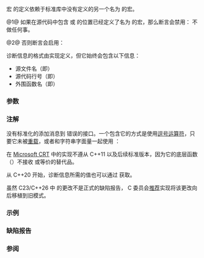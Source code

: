 {{title|assert}}
{{cpp/error/navbar}}
{{dcl begin}}
{{dcl header|cassert}}
{{dcl h|禁用的断言}}
{{dcl rev begin|num=1}}
{{dcl|until=c++26|
#define assert(condition) ((void)0)
}}
{{dcl|since=c++26|
#define assert(...)       ((void)0)
}}
{{dcl rev end}}
{{dcl h|启用的断言}}
{{dcl rev begin|num=2}}
{{dcl|until=c++26|
#define assert(condition) /* 未指定 */
}}
{{dcl|since=c++26|
#define assert(...)       /* 未指定 */
}}
{{dcl rev end}}
{{dcl end}}

宏 {{tt|assert}} 的定义依赖于标准库中没有定义的另一个名为 {{c|NDEBUG}} 的宏。

@1@ 如果在源代码中包含 {{header|cassert}} 或 {{ltt|cpp/header/cassert|&lt;assert.h&gt;}} 的位置已经定义了名为 {{c|NDEBUG}} 的宏，那么断言会禁用：{{tt|assert}} 不做任何事。

@2@ 否则断言会启用：
{{rev begin}}
{{rev|until=c++26|
{{tt|assert}} 会检查它的实参（必须具有标量类型）：
* 如果实参与零比较不相等，那么 {{tt|assert}} 后面不做任何事。
* 否则 {{tt|assert}} 会在标准错误流上创建诊断信息，并调用 {{lc|std::abort()}}。
}}
{{rev|since=c++26|
{{tt|assert}} 会往程序中加入一个诊断测试，并展开成一个类型 {{c/core|void}} 的表达式。对 {{c|__VA_ARGS__}} 进行求值，并将它[[cpp/language/implicit conversion#按语境转换|按语境转换到 {{c/core|bool}}]]：
* 如果求值产生 {{c|true}}，那么 {{tt|assert}} 后面不做任何事。
* 否则 {{tt|assert}} 会在标准错误流上创建诊断信息，并调用 {{lc|std::abort()}}。
}}
{{rev end}}

诊断信息的格式由实现定义，但它始终会包含以下信息：
{{rev begin}}
{{rev|until=c++26|
* {{c|expression}} 的文本
}}
{{rev|since=c++26|
* {{c|#__VA_ARGS__}}
}}
{{rev end}}
* 源文件名（即{{box|{{ltt|cpp/preprocessor/replace#预定义宏|__FILE__}}}}）
* 源代码行号（即{{box|{{ltt|cpp/preprocessor/replace#预定义宏|__LINE__}}}}）
* 外围函数名（即{{box|{{ltt|cpp/language/function#func|__func__}}}}）

{{rrev|since=c++11|
如果满足以下条件之一，那么表达式 {{c|assert(E)}} 保证是{{ls|cpp/language/constant expression#常量子表达式}}：
* 在最后定义或重定义 {{tt|assert}} 的位置已经定义了 {{c|NDEBUG}}。
* {{c|E}} [[cpp/language/implicit conversion#按语境转换|按语境转换到 {{c/core|bool}}]] 后，是求值为 {{c|true}} 的常量子表达式。
}}

===参数===
{{par begin}}
{{par|condition|标量类型的表达式}}
{{par end}}

===注解===
{{rrev|until=c++26|
因为 {{tt|assert}} 是[[cpp/preprocessor/replace|仿函数宏]]，在实参中未被括号保护的逗号都被转译成宏实参的分隔符。这种逗号常能在模板实参列表和列表初始化中找到：
{{source|1=
assert(std::is_same_v&lt;int, int&gt;);        // 错误：assert 不接收两个参数
assert((std::is_same_v&lt;int, int&gt;));      // OK：一个实参
static_assert(std::is_same_v&lt;int, int&gt;); // OK：不是宏
std::complex&lt;double&gt; c;
assert(c == std::complex&lt;double&gt;{0, 0});   // 错误
assert((c == std::complex&lt;double&gt;{0, 0})); // OK
}}
}}

没有标准化的添加消息到 {{tt|assert}} 错误的接口。一个包含它的方式是使用[[cpp/language/operator other#内建的逗号运算符|逗号运算符]]，只要它未被[[cpp/language/operators|重载]]，或者和字符串字面量一起使用 {{tt|&amp;&amp;}}：

{{source|1=
assert(("有五盏灯", 2 + 2 == 5));
assert(2 + 2 == 5 &amp;&amp; "有五盏灯");
}}

{{tt|assert}} 在 [https://learn.microsoft.com/en-us/cpp/c-runtime-library/reference/assert-macro-assert-wassert Microsoft CRT] 中的实现不遵从 C++11 以及后续标准版本，因为它的底层函数（{{tt|_wassert}}）不接收 {{c|__func__}} 或等价的替代品。

从 C++20 开始，诊断信息所需的值也可以通过 {{l2tf std|cpp/utility/source_location/current}} 获取。

虽然 C23/C++26 中 {{tt|assert}} 的更改不是正式的缺陷报告， C 委员会[https://www.open-std.org/jtc1/sc22/wg14/www/previous.html 推荐]实现将该更改向后移植到旧模式。

===示例===
{{example
|
|code=
#include &lt;iostream&gt;
// 去注释以禁用 assert()
// #define NDEBUG
#include &lt;cassert&gt;

// 使用 (void) 关闭“未使用”警告
#define assertm(exp, msg) assert((void(msg), exp))

int main()
{
    assert(2 + 2 == 4);
    std::cout &lt;&lt; "检查点 #1\n";
    
    assert((void("void 可以避免“未使用值”警告"), 2 * 2 == 4));
    std::cout &lt;&lt; "检查点 #2\n";
    
    assert((010 + 010 == 16) &amp;&amp; "另一种添加断言信息的方式");
    std::cout &lt;&lt; "检查点 #3\n";
    
    assertm((2 + 2) % 3 == 1, "成功");
    std::cout &lt;&lt; "检查点 #4\n";
    
    assertm(2 + 2 == 5, "失败"); // 断言失败
    std::cout &lt;&lt; "在最后一个断言后继续执行\n"; // 不会输出
}
|p=true
|output=
检查点 #1
检查点 #2
检查点 #3
检查点 #4
main.cpp:23: int main(): Assertion `((void)"失败", 2 + 2 == 5)' failed.
Aborted
}}

===缺陷报告===
{{dr list begin}}
{{dr list item|wg=lwg|dr=2234|std=C++11|before={{tt|assert}} 无法在常量表达式中使用|after=可以使用}}
{{dr list end}}

===参阅===
{{dsc begin}}
{{dsc inc|cpp/language/dsc contract_assert}}
{{dsc inc|cpp/language/dsc static_assert}}
{{dsc inc|cpp/utility/program/dsc abort}}
{{dsc see c|c/error/assert}}
{{dsc end}}

{{langlinks|de|en|es|fr|it|ja|pt|ru}}